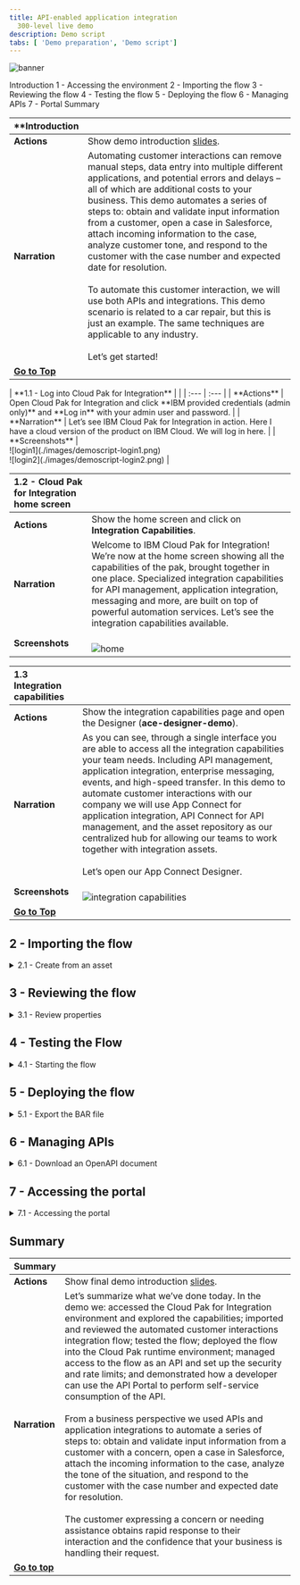 ```yaml
---
title: API-enabled application integration
  300-level live demo
description: Demo script
tabs: [ 'Demo preparation', 'Demo script']
---
```


![banner](./images/300-integration-script-github-banner.jpg)

<span id="place1"></span>

<AnchorLinks>
  <AnchorLink>Introduction</AnchorLink>
  <AnchorLink>1 - Accessing the environment</AnchorLink>
  <AnchorLink>2 - Importing the flow</AnchorLink>
  <AnchorLink>3 - Reviewing the flow</AnchorLink>
  <AnchorLink>4 - Testing the flow</AnchorLink>
  <AnchorLink>5 - Deploying the flow</AnchorLink>
  <AnchorLink>6 - Managing APIs</AnchorLink>
  <AnchorLink>7 - Portal</AnchorLink>
  <AnchorLink>Summary</AnchorLink>
</AnchorLinks>


<Accordion>
  <AccordionItem title=" ## Introduction"
  >
  <p>

| **Introduction |   |
| :---         | :--- |
| **Actions**             | Show demo introduction [slides](./slides.pptx). |
| **Narration**      | Automating customer interactions can remove manual steps, data entry into multiple different applications, and potential errors and delays – all of which are additional costs to your business. This demo automates a series of steps to: obtain and validate input information from a customer, open a case in Salesforce, attach incoming information to the case, analyze customer tone, and respond to the customer with the case number and expected date for resolution.<br/><br/>To automate this customer interaction, we will use both APIs and integrations. This demo scenario is related to a car repair, but this is just an example. The same techniques are applicable to any industry.<br/><br/>Let’s get started!
| **[Go to Top](#place1)** |   |
</p></AccordionItem>
  </Accordion>

<Accordion>
  <AccordionItem title=" ## 1 - Accessing the Environment
  ">

  <p>
| **1.1 - Log into Cloud Pak for Integration** |   |
| :---         | :--- |
| **Actions**             | Open Cloud Pak for Integration and click **IBM provided credentials (admin only)** and **Log in** with your admin user and password. |
| **Narration**      | Let’s see IBM Cloud Pak for Integration in action. Here I have a cloud version of the product on IBM Cloud. We will log in here. |
| **Screenshots**         | &nbsp;  <br/>![login1](./images/demoscript-login1.png) <br/>![login2](./images/demoscript-login2.png) |

| **1.2 - Cloud Pak for Integration home screen** |   |
| :---         | :--- |
| **Actions**             | Show the home screen and click on **Integration Capabilities**. |
| **Narration**      | Welcome to IBM Cloud Pak for Integration! We’re now at the home screen showing all the capabilities of the pak, brought together in one place. Specialized integration capabilities for API management, application integration, messaging and more, are built on top of powerful automation services. Let’s see the integration capabilities available.|
| **Screenshots**         | &nbsp;  <br/> ![home](./images/demoscript-home.png) |

| **1.3 Integration capabilities** |   |
| :---         | :--- |
| **Actions**             | Show the integration capabilities page and open the Designer (**ace-designer-demo**). |
| **Narration**      | As you can see, through a single interface you are able to access all the integration capabilities your team needs. Including API management, application integration, enterprise messaging, events, and high-speed transfer. In this demo to automate customer interactions with our company we will use App Connect for application integration, API Connect for API management, and the asset repository as our centralized hub for allowing our teams to work together with integration assets.<br/><br/>Let’s open our App Connect Designer. |
| **Screenshots**         | &nbsp; <br/> ![integration capabilities](./images/demoscript-integration.png) |
| **[Go to Top](#place1)** |   |

</p></AccordionItem>
  </Accordion>

## 2 - Importing the flow

<details>
<summary>2.1 - Create from an asset</summary>

<br/>

| **2.1 - Create from an asset** |   |
| :---         | :--- |
| **Actions**             | Click **Create from an Asset**. |
| **Narration**      |  We are in the designer tooling. This is where we can create all our API integration flows and manage our connectivity to services and endpoints. Since we are just starting, there is nothing to see yet. Let’s build some integration logic and see how simple to create our flow from the Asset Repository. |
| **Screenshots**         | &nbsp;  <br/> ![import1](./images/demoscript-createfromasset.png) |

| **2.2 - Select an asset** |   |
| :---         | :--- |
| **Actions**             | Click on the **+** sign to the right on the **Car Insurance Cognitive API Lab Short V2**. |
| **Narration**      | We have a flow stored in the Asset Repository. Let’s use it to simplify our demonstration.|
| **Screenshots**         | &nbsp;  <br/> ![import2](./images/demoscript-select-asset.png) |
| **[Go to Top](#place1)** |   |

</details>

## 3 - Reviewing the flow

<details>
<summary>3.1 - Review properties</summary>

<br/>

| **3.1 - Review properties** |   |
| :---         | :--- |
| **Actions**             | Show the **Properties view** and click on **Operations** |
| **Narration**      | The designer builds your API for you – you don’t need to worry about OpenAPI specs or Swagger editors – it’s all built in. These are the fields we are going to use for our API. Note that we tell our API which field is the key – in our case, CaseReference.|
| **Screenshots**         | &nbsp;  <br/> ![review1](./images/demoscript-review-props.png) |

<summary>3.2 - Review operations</summary>

<br/>

| **3.2 - Review operations** |   |
| :---         | :--- |
| **Actions**             | Show the **Operations view** and click on **Edit flow** |
| **Narration**      | In the Operations view are the actions that the API exposes along with the data. In this demo, we’re going to build just one operation: “Create Car Repair Claim”.  We can add more later if we wish. Let’s check the flow logic. |
| **Screenshots**         | &nbsp;  <br/> ![review2](./images/demoscript-operations.png) |

<summary>3.3 - Review the flow</summary>

<br/>

| **3.3 - Review the flow** |   |
| :---         | :--- |
| **Actions**             | Initially **close** the Request dialog. Explain the Flow and Scroll through all of the connectors in the flow. After that, open the **Request** again, by clicking the first step of the flow. |
| **Narration**      | Here we have our demo flow. In the designer flow editor, we can edit and change our flow. We are a car repair company that wants to create an API that will enable customers to send us photos of their cars along with descriptions of what needs to be done with them. With this information, we will create a case in Salesforce while using Watson to analyze if the customer is angry or upset. Let’s explore our flow in detail. |
| **Screenshots**         | &nbsp;  <br/> ![review2](./images/demoscript-review-flow.png) |

<summary>3.4 - Review request</summary>

<br/>

| **3.4 - Review request** |   |
| :---         | :--- |
| **Actions**             | Show the **Request** dialog (1). Click to *open* the **if** step (2). |
| **Narrations**      | Our flow starts by receiving the customer’s car repair request with photo via an API. Designer automatically creates an API “request” and “response” for your API flow.|
| **Screenshots**         | &nbsp;  <br/> ![review3](./images/demoscript-review-request.png) |

<summary>3.5 - Validating the photo</summary>

<br/>

| **3.5 - Validating the photo** |   |
| :---         | :--- |
| **Actions**             | Explore the *if* step (1) and click on **Salesforce Connector - Retrieve contacts** (2). |
| **Narration**      | Second, we validate the photo. We have a simple "if" statement that checks if the PhotoOfCar is empty. |
| **Screenshots**         | &nbsp;  <br/> ![review5](./images/demoscript-review-if.png) |

<summary>3.6 - Retrieve contacts</summary>

<br/>

| **3.6 - Retrieve contacts** |   |
| :---         | :--- |
| **Actions**             | Explore the **Salesforce Connector - Retrieve contacts** (1). Change the **Contact name** to **Andrew Young** (2). **Test** the connection (3). Change back the **Contact Full name** to **Andy Young** (4) and **test** again (5). Open **View details** (6). On the **Output**, open the **Contact1** object (7). **Close** all the dialog tabs. Click on the **Salesforce – Create case node** (8). |
| **Narration**      | Third, we use a connector to create a case in Salesforce with the data from the API. This case is where we store the details and progress of our repair. We are using a hard-coded contact name: ‘Andy Young’. He’s the contact for the insurance company that sends customers. Salesforce Developer Accounts have a prepopulated set of data that you can use to test. ‘Andy Young’ is one of those prepopulated contacts. Let’s test our connection with Salesforce. Let me change the contact to Andrew Young and test the connection.<br/><br/> The test shows that we don’t have an Andrew Young. Let’s change it back to Andy Young and test again. We now receive a successful response. This proves that our connection is working. Let’s check the details. Here we can see the output returned from Salesforce, including the Contact ID. |
| **Screenshots**         | &nbsp;  <br/> ![contacts1](./images/demoscript-contacts1.png) <br/> ![contacts2](./images/demoscript-contacts2.png) <br/> ![contacts3](./images/demoscript-contacts3.png) <br/> ![contacts4](./images/demoscript-contacts4.png) <br/> ![contacts5](./images/demoscript-contacts5.png)|

<summary>3.7 - Create a case</summary>

<br/>

| **3.7 - Create a case** |   |
| :---         | :--- |
| **Actions**             | Explore the **Salesforce – Create case node**. **Close** the Salesforce connector dialog. Open the **Salesforce - Create Attachment** node. |
| **Narration**      | Now that we have the ID that we need, let’s create our Salesforce case. Note that we just re-use the same Salesforce connector but with a different operation and data. Here we can see that our contact ID comes from the previous ‘retrieve contact’ Salesforce Call. The name and email address come from the API request. The connector ‘knows’ that fields like ‘Case Type’ have a limited number of values in Salesforce – so it automatically converts them into pull-down lists of values you can choose. |
| **Screenshots**         | &nbsp;  <br/> ![review7](./images/demoscript-review-Salesforce-createcase.png) |

<summary>3.8 - Create an attachment</summary>

<br/>

| **3.8 - Create an attachment** |   |
| :---         | :--- |
| **Actions**             | Explore the *Salesforce – Create attachment node* (1). **Close** the Salesforce connector dialog. Open the **IBM Watson Tone Analyzer** node (2). |
| **Narration**      | To add a photograph, we need to create a Salesforce attachment. That will be easy, since we just use the connector again. Note that we use the case ID that is a returned value from the ‘Create Case’ connector call, which is kept in the flow automatically. We send the PhotoOfCar as a base64 string and we tell Salesforce that the content type is image/jpeg. |
| **Screenshots**         | &nbsp;  <br/> ![review8](./images/demoscript-review-attachment.png) |

<summary>3.9 - Analyze the description</summary>

<br/>

| **3.9 - Analyze the description** |   |
| :---         | :--- |
| **Actions**             | Explore the **Watson Tone Analyzer** connector (1). **Close** the Tone Analyzer connector dialog. Open the **Salesforce - Create case comment** (2). |
| **Narration**      | Here, the Watson Tone Analyzer service analyzes the tone of the information provided by the customer. This can identify if the customer is angry or upset, allowing us to better tailor our response. |
| **Screenshots**         | &nbsp;  <br/> ![review9](./images/demoscript-review-analyzer.png) |

<summary>3.10 - Create case comment</summary>

<br/>

| **3.10 - Create case comment** |   |
| :---         | :--- |
| **Actions**             | Explore the **Salesforce – Create case comment** node (1). Close the Salesforce connector dialog. Open the **Response**. (2) |
| **Narration**      | Now we’ll add a comment to the case with the Salesforce connector and supply the tone name returned from Watson into the body of the comment. |
| **Screenshots**         | &nbsp;  <br/> ![review10](./images/demoscript-review-comment.png) |

<summary>3.11 - Responding to the customer</summary>

<br/>

| **3.11 - Responding to the customer** |   |
| :---         | :--- |
| **Actions**             | Explore the **Response** dialog (1). Click **Done** (2). |
| **Narration**      | Here we have the response that we submit to the customer after the API call. This response includes their Salesforce case reference for future enquiries, an estimate of how long it will take to repair, and also how much it will cost. Now that we've built the flow, let’s start it! |
| **Screenshots**         | &nbsp;  <br/> ![review11](./images/demoscript-review-response.png) |
| **[Go to Top](#place1)** |   |

</details>

## 4 - Testing the Flow

<details>
<summary>4.1 - Starting the flow</summary>

<br/>

| **4.1 - Starting the flow** |   |
| :---         | :--- |
| **Actions**             | Click **Start API** on the *three dot menu* at the top right |
| **Narration**      | Now that we’ve looked at the integration flow, let’s start it up. When our flow is running, we need to test it.  |
| **Screenshots**         | &nbsp;  <br/> ![](./images/demoscript-start-flow.png) |

<summary>4.2 - Setting environment variables</summary>

<br/>

| **4.2 - Setting environment variables** |   |
| :---         | :--- |
| **Actions**             | Open the **Test** tab (1). Copy the **Endpoint URL** (2). Open **POST /CarRepairClaim** (3). Open **Try it** (4).  Copy the **Username** (5) and **Password** (6). In your script folder, on **terminal** window, **edit** the **00-variables** file (e.g.: *vi 00-variables*) and update the **BASEPATH** (7), **USERNAME** (8) and **PASSWORD** (9). Execute **source exportVariables.sh** (10) |
| **Narration**      | Now that we’ve built our API, we need to test it. APIs can be tested in various ways, and we will performe three different tests: one in the designer tool now; another when our API is deployed to the Cloud Pak App Connect Runtime; and a final test that will call through a gateway. Since we’re using base64 pictures, for simplicity and speed we will use simple curl scripts so that we can call the APIs from the command line.<br/><br/> Before we execute the script to call our API, we need to configure our script to point to our environment. To get the credentials for the designer, we go to the ‘Manage’ tab in designer. Now, let’s change our variable files to use these credentials.  Let’s export these variables. |
| **Screenshots**         | &nbsp;  <br/> ![](./images/demoscript-variables0.png) <br/> ![](./images/demoscript-variables1.png) <br/> ![](./images/demoscript-variables2.png)  <br/> ![](./images/demoscript-variables3.png) |

<summary>4.3 - Running the test</summary>

<br/>

| **4.3 - Running the test** |   |
| :---         | :--- |
| **Actions**             | Edit the **demotestcar.sh** script (1). Explore and close the file. Execute **./demotestcar.sh** (2). |
| **Narration**      | It's time to run the script. Checking the script, we can see that we have a simple curl command that calls our API, passing the user and password. Our data request is JSON with all the information about the case, including a picture with a Subaru SUV. When it is ready, we run this script. We received the expected response with the case information. |
| **Screenshots**         | &nbsp;  <br/> ![](./images/demoscript-car-running1.png) <br/> ![](./images/demoscript-car-running2.png) |

<summary>4.4 - Checking Salesforce</summary>

<br/>

| **4.4 - Checking Salesforce** |   |
| :---         | :--- |
| **Actions**             | Open the **Salesforce Dev Account** site (1). On the **App Launcher** menu, search for **Cases** (2). Open the **Cases** page (3). On *Cases* view, open the latest **Car Breakdown case** (4). Explore all fields, including picture and Watson analysis (5).  |
| **Narration**      | Let’s check our Salesforce system to see if we have a new case. Let’s open the Cases page. In the Recently Viewed section, we can check all open cases. Here we have our case with all the information, including the picture and the Watson tone analysis. With this information, our customer relationship team can support our customer.  |
| **Screenshots**         | &nbsp;  <br/> ![Salesforce-check1](./images/demoscript-Salesforce-check1.png) <br/> ![](./images/demoscript-Salesforce-check2.png) <br/> ![](./images/demoscript-Salesforce-check3.png) |
| **[Go to Top](#place1)** |   |

</details>

## 5 - Deploying the flow

<details>
<summary>5.1 - Export the BAR file</summary>

<br/>

| **5.1 - Export the BAR file** |   |
| :---         | :--- |
| **Actions**             | Into the **Designer Dashboard** (1), click the **menu** (2) and click **Export** (3). Select **Runtime flow asset (BAR)** (4) and click **Export** (5).  |
| **Narration**      | To deploy the flow to an integration server, you must export it as a BAR file. All the configuration settings, other than the connection credentials for your accounts, are preserved in the exported archive. Let’s export an executable BAR file. From the dashboard, locate the flow, open its menu, and then click Export. When you export a flow, you can choose to export its configuration as a YAML or BAR file, or as an OpenAPI document. In our case, we export as a BAR File. |
| **Screenshots**         | &nbsp;  <br/> ![](./images/demoscript-export-bar1.png) <br/> ![](./images/demoscript-export-bar2.png) |

<summary>5.2 - Import the BAR file</summary>

<br/>

| **5.2 - Import the BAR file** |   |
| :---         | :--- |
| **Actions**             | Open the **Main Menu** (1), and click **Run > Integrations** (2).  Click **Create a server** (3). Select **Quick start designer integration** (4) and click **Next** (5). **Upload the BAR** file (6) and click **Next** (7). Select **ace-designerdemo-designer-acc** (8) and click **Next** (9). Enter a **name** for our integration server (10). Set **Enable Operations Dashboard tracing** to **On** (11). Enter **cp4i** as *Operations Dashboard namespace (12). Click **Create** (13)   |
| **Narration**      | Now, let’s open the App Connect Dashboard and create a new server. We need to create an integration server to run our integration. An integration server is a Kubernetes pod which has the containers needed to run our BAR file. We need to select the kind of tooling we used to build the integration. We used the Designer. So, we just need to upload the BAR file that we exported from designer. And here we choose which configurations we want. Here we enter the information that we want for our Integration server. Let’s create it! |
| **Screenshots**         | &nbsp;  <br/> ![](./images/demoscript-import-bar1.png) <br/> ![](./images/demoscript-import-bar2.png) <br/> ![](./images/demoscript-import-bar3.png) <br/> ![](./images/demoscript-import-bar4.png) <br/> ![](./images/demoscript-import-bar5.png) <br/> ![](./images/demoscript-import-bar6.png)|

<summary>5.3 - Verify the server</summary>

<br/>

| **5.3 - Verify the server** |   |
| :---         | :--- |
| **Actions**             | Click on our **Integration Server** (1). Open our **API Flow** (2). Explore the API detais (3). |
| **Narration**      | Now we have our new integration server. We need to wait some time for the pods to start. At this point, the integration is running on the Cloud Pak. Opening the server, we can see our API flow. And click again, we’ll drill down further and see our API details. We can see the REST operation, the base URL, and we can even download the OpenAPI document. |
| **Screenshots**         | &nbsp;  <br/> ![](./images/demoscript-verify-server1.png) <br/> ![](./images/demoscript-verify-server2.png) <br/> ![](./images/demoscript-verify-server3.png) |

<summary>5.4 - Testing the flow on the runtime</summary>

<br/>

| **5.4 - Testing the flow in the runtime** |   |
| :---         | :--- |
| **Actions**             | Copy the **Endpoint** (1). In your script folder, on **terminal** window, **edit** the **00-variables** file and update the **BASEPATH** (2). ***NOTE:remove the "/" from the end of the endpoint***. Execute **source exportVariables.sh** (3). Execute **./demotestcar.sh** (4). Check the **new case** in *Salesforce* (5).|
| **Narration**      | We’ll use the same scripts we used to test designer – we’ll just change the variables to point to the CP4I runtime. In the server, we can get the runtime information. Let’s update our variables file and export them again. Now, we just need to run our script again with the same request data. We can check the Salesforce cases page, and voilá here we have our new case created by calling the API in the Integration Runtime. |
| **Screenshots**         | &nbsp;  <br/> ![](./images/demoscript-testing-runtime1.png) <br/> ![](./images/demoscript-testing-runtime2.png) <br/> ![](./images/demoscript-testing-runtime3.png) <br/> ![](./images/demoscript-testing-runtime4.png) <br/> ![](./images/demoscript-testing-runtime5.png) |
| **[Go to Top](#place1)** |   |

</details>

## 6 - Managing APIs

<details>
<summary>6.1 - Download an OpenAPI document</summary>

<br/>

| **6.1 - Download an OpenAPI Document** |   |
| :---         | :--- |
| **Actions**             | Click **Download OpenAPI Document** link (1). Open your YAML file with any editor and manually add **x-ibm-configuration: gateway: datapower-api-gateway** (2).|
| **Narration**      | We’ve created an application integration flow and successfully called it via a REST API call! Now, to make it accessible to the world, it’s important to add security around it. Let’s export our API to API Connect by downloading the OpenAPI document. |
| **Screenshots**         | &nbsp;  <br/> ![](./images/demoscript-download-openapi.png) <br/> ![](./images/demoscript-download-openapi2.png) |

<summary>6.2 - Develop the API</summary>

<br/>

| **6.2 - Develop the API** |   |
| :---         | :--- |
| **Actions**             | Open the **Menu** (1) and on **Run** (2) section, select **APIs** (3). If necessary, select the **ademo** instance (4). In the **API Connect** page, click **Common Services user registry** (5). Click **Develop APIs and Products** (6). Click **Add**, then choose **API (from REST, GraphQL or SOAP)** from the drop-down menu (7). Choose **From an existing OpenAPI service** (8) and click **Next** (9). Upload our **Car_Insurance..** YAML file (10) and click **Next** (11). Confirm the Info about API and click **Next** (12). Keep the security settings and click **Next** (13). |
| **Narration**      | Now, let’s open our API Manager. Here, we add our API from an existing OpenAPI service by selecting our YAML file. We confirm the info about the API, keep the security settings. Our API with Client ID is created! |
| **Screenshots**         | &nbsp;  <br/> ![](./images/demoscript-develop-api1.png) <br/> ![](./images/demoscript-develop-api2.png) <br/> ![](./images/demoscript-develop-api3.png) <br/> ![](./images/demoscript-develop-api4.png) <br/> ![](./images/demoscript-develop-api5.png) <br/> ![](./images/demoscript-develop-api6.png) <br/> ![](./images/demoscript-develop-api7.png) <br/> ![](./images/demoscript-develop-api8.png) <br/> ![](./images/demoscript-develop-api9.png) <br/> ![](./images/demoscript-develop-api10.png)|

<summary>6.3 - Edit the API</summary>

<br/>

| **6.3 - Edit the API** |   |
| :---         | :--- |
| **Actions**             | Click **Edit API** (1). Change to **Online** (2). scroll down to **Base Path**. You’ll see the base path has a trailing slash at the end. **Remove** this (3). Click **Save** (4). Click **Test** (5). |
| **Narration**      | Let’s check our new API in API Manager. We will put our API online and test it. |
| **Screenshots**         | &nbsp;  <br/> ![](./images/demoscript-edit-api1.png) <br/> ![](./images/demoscript-edit-api2.png) <br/> ![](./images/demoscript-edit-api3.png)|

<summary>6.4 - Test the API</summary>

<br/>

| **6.4 - Test the API** |   |
| :---         | :--- |
| **Actions**             | Copy the **POST URL** (remove */CarRepairClaim*) (1). Copy the **X-IBM-Client-Id** (2). In your script folder, on **terminal** window, **edit** the **00-variables** file and update the **BASEPATH** and **CLIENTID** (3). Execute **source exportVariables.sh** (4). Execute **./demotestcar.sh** (5). Check the **new case** in **Salesforce**. |
| **Narration**      | We can use this page to test the API, but we will need to include the JSON body. Let’s use the test script that is ready. We just need to copy the new URL and the Client ID and update our script variables. |
| **Screenshots**         | &nbsp;  <br/> ![](./images/demoscript-test-apic1.png) <br/> ![](./images/demoscript-test-apic2.png) <br/> ![](./images/demoscript-test-apic3.png) <br/> ![](./images/demoscript-test-apic4.png) |

<summary>6.5 - Publish API</summary>

<br/>

| **6.5 - Publish API** |   |
| :---         | :--- |
| **Actions**             | Open the **Menu** (1) and click **Publish** (2). Enter **Car Repair APIs** as **Product Title** (3). Select **Catalog for Demo use (ddd-demo-test-catalog)** and click **Publish** (4). |
| **Narration**      | We will make the API available to developers. To do so, the API must be included into an API product and then published to the catalog. A product dictates rate limits and API throttling. |
| **Screenshots**         | &nbsp;  <br/> ![](./images/demoscript-publish-api1.png) <br/> ![](./images/demoscript-publish-api2.png) <br/> ![](./images/demoscript-publish-api3.png) <br/> ![](./images/demoscript-publish-api4.png) |

<summary>6.6 - Adding a rate limiting plan</summary>

<br/>

| **6.6 - Adding a rate limiting plan** |   |
| :---         | :--- |
| **Actions**             | Open the **Products** tab (1). Click on the **Car Repair APIs** product (2). Click on **Plans** (3). Click **Add** (4). Enter **gold plan** as **Title** (5). Change the **Rate Limits** to **100 Calls Per 1 minute** (6). Click **Save** (7). Open the **Develop** page (8). Back to the **Products** tab (9). Open the **Menu** and **Publish** the product (10). Select the **Catalog for Demo use** (11). Click **Publish** (12).  Open the **Manage** (13), open the **Catalog for Demo use** (14) and check the product's state and plans (15).|
| **Narration**      | Security is applied to APIs. Rate limiting is applied to either APIs or API products. Let’s assign a rate limit for the API Product. We just need to open our new product. Rate limiting is accomplished using plans. Let’s create a new gold plan with a specific rate limits.<br/><br/> We have now two plans, the gold and the default plan. We can have multiple plans for different consumers. For example, we can add approval steps for consumers when they sign up, or we can allocate them plans as a provider.<br/><br/> We now need to republish our product. You’ll be prompted for a catalog to publish to. We only have one gateway installed so we don’t need to worry about that. Just publish. |
| **Screenshots**         | &nbsp;  <br/> ![](./images/demoscript-rate-limit1.png) <br/> ![](./images/demoscript-rate-limit2.png) <br/> ![](./images/demoscript-rate-limit3.png) <br/> ![](./images/demoscript-rate-limit4.png) <br/> ![](./images/demoscript-rate-limit5.png) <br/> ![](./images/demoscript-rate-limit6.png) <br/> ![](./images/demoscript-rate-limit7.png) |
| **[Go to Top](#place1)** |   |

</details>

## 7 - Accessing the portal

<details>
<summary>7.1 - Accessing the portal</summary>

<br/>

| **7.1 - Accessing the portal** |   |
| :---         | :--- |
| **Actions**             | Open the **Catalog settings** (1). Click **Portal** (2). Copy the **Portal URL** (3). Open a new browser tab and access the portal URL. If you don't have a developer account click **Create account** to create it (4). As soon as you complete the registration (5), just **Sign in** (6). |
| **Narration**      | Now that we’ve published our API, we need to make sure that our API consumers can discover it and use it. Our portal allows potential API consumers to view the APIs, sign up and subscribe to plans in a self-service manner, test the APIs, download the **OpenAPI - Swagger documents** and more. Let’s get our portal URL and sign up as a consumer of our API using portal self-service.|
| **Screenshots**         | &nbsp;  <br/> ![](./images/demoscript-access-portal1.png) <br/> ![](./images/demoscript-access-portal2.png) <br/> ![](./images/demoscript-access-portal3.png) <br/> ![](./images/demoscript-access-portal4.png)|

<summary>7.2 - Create a new App</summary>

<br/>

| **7.2 - Create a new app** |   |
| :---         | :--- |
| **Actions**             | Click **Create a new App** (1). Enter **Car Repair Application** as **App Title** (2). Click **Save** (3). On the credentials dialog, click **OK** (4). On the **Subscription** tab, copy the client ID (5). |
| **Narration**      | As a consumer/developer, we’re going to create a new application in the portal. This will give us an API key, allowing us to call our APIs. We just need to give an application title and copy the API key and secret. |
| **Screenshots**         | &nbsp;  <br/> ![](./images/demoscript-new-app1.png) <br/> ![](./images/demoscript-new-app2.png) <br/> ![](./images/demoscript-new-app3.png) <br/> ![](./images/demoscript-new-app4.png)|

<summary>7.3 - Subscribe to the API</summary>

<br/>

| **7.3 - Subscribe to API** |   |
| :---         | :--- |
| **Actions**             | Click **Why not browse the available APIs?** (1). Click **Car Repair APIs 1.0.0** (2). On **Gold Plan**, click **Subscribe** (3). Select the **Car Repair Application** (4). Confirm the subscription by clicking **Next** (5). Click **Done** (6). |
| **Narration**      | We haven't subscribed to any APIs, so let’s do it now. There’s only one API product to subscribe to in our demo, but normally there would be many. After we select our API product, we can see the plans available. Simply hover over each plan to get the limits.<br/><br/> We want to subscribe to the gold plan, but which application do we want to use to subscribe? We can have many applications but, in this demo, we’ve only created one. So, we just need to select the App that we created earlier and confirm our subscription. And done - we are subscribed to our API! |
| **Screenshots**         | &nbsp;  <br/> ![](./images/demoscript-subscription1.png) <br/> ![](./images/demoscript-subscription2.png) <br/> ![](./images/demoscript-subscription3.png) <br/> ![](./images/demoscript-subscription4.png) <br/> ![](./images/demoscript-subscription5.png) <br/> ![](./images/demoscript-subscription6.png)|

<summary>7.4 - Test the API</summary>

| **7.4 - Test the API** |   |
| :---         | :--- |
| **Actions**             | Click on the **Car_Insurance API** itself (1). Copy the **Endpoint** (2). Open the **POST /CarRepairClaim** (3). Explore the **Example request** area (4). Open the **Try it** tab (5). Click **Generate** (6). Click **Send** (7). Explore the **Response** (8).|
| **Narration**      | We’re now back at the product screen, where we can explore our API. From the overview page, we can download the OpenAPI document and get the API endpoint. Note the portal has everything you need to call your API. It’s even generated clients in various languages for you to copy and paste into your calling application. You can try the API on the **Try it** area. Using the **Generate** button, the portal generates a request with random sample data for you. Now, let’s test it. We received a response, our API is running, and we’ve gone through the gateway to access it. |
| **Screenshots**         | &nbsp;  <br/> ![](./images/demoscript-portal-test1.png) <br/> ![](./images/demoscript-portal-test2.png) <br/> ![](./images/demoscript-portal-test3.png) <br/> ![](./images/demoscript-portal-test4.png) <br/> ![](./images/demoscript-portal-test5.png) <br/> ![](./images/demoscript-portal-test6.png)|

<summary>7.5 - Viewing your API statistics</summary>

| **7.5 - Viewing your API statistics** |   |
| :---         | :--- |
| **Actions**             | Click **Apps** on top menu (1). Click the **Car Repair APIs** (2). Explore the API stats (3). |
| **Narration**      | We can see our API statistics in the portal. We just need to select our app and we can see all the API calls, including any possible errors. If you make more calls, you’ll see larger statistic results. |
| **Screenshots**         | &nbsp;  <br/> ![](./images/demoscript-statistics1.png) <br/> ![](./images/demoscript-statistics2.png) <br/> ![](./images/demoscript-statistics3.png) |
| **[Go to top](#place1)** |   |

</details>

## Summary

| **Summary** |   |
| :---         | :--- |
| **Actions**             | Show final demo introduction [slides](./slides.pptx). |
| **Narration**      | Let’s summarize what we’ve done today. In the demo we: accessed the Cloud Pak for Integration environment and explored the capabilities; imported and reviewed the automated customer interactions integration flow; tested the flow; deployed the flow into the Cloud Pak runtime environment; managed access to the flow as an API and set up the security and rate limits; and demonstrated how a developer can use the API Portal to perform self-service consumption of the API.<br/><br/>From a business perspective we used APIs and application integrations to automate a series of steps to: obtain and validate input information from a customer with a concern, open a case in Salesforce, attach the incoming information to the case, analyze the tone of the situation, and respond to the customer with the case number and expected date for resolution. <br/><br/>The customer expressing a concern or needing assistance obtains rapid response to their interaction and the confidence that your business is handling their request. |
| **[Go to top](#place1)** |   |
